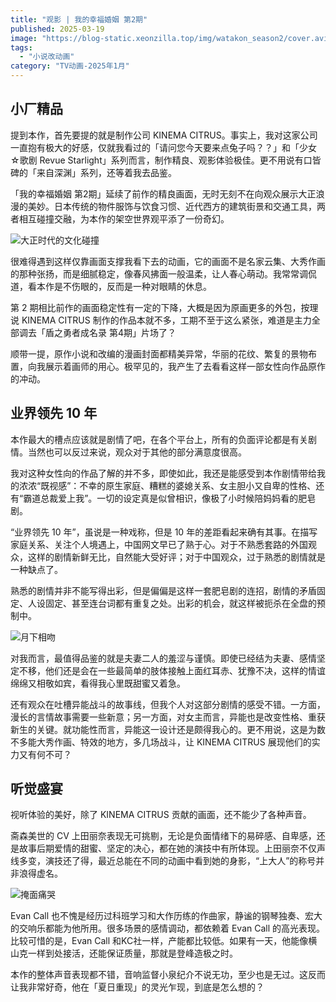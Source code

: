 ```yaml
---
title: "观影 | 我的幸福婚姻 第2期"
published: 2025-03-19
image: "https://blog-static.xeonzilla.top/img/watakon_season2/cover.avif"
tags:
  - "小说改动画"
category: "TV动画-2025年1月"
---
```


## 小厂精品

提到本作，首先要提的就是制作公司 KINEMA CITRUS。事实上，我对这家公司一直抱有极大的好感，仅就我看过的「请问您今天要来点兔子吗？？」和「少女☆歌剧 Revue Starlight」系列而言，制作精良、观影体验极佳。更不用说有口皆碑的「来自深渊」系列，还等着我去品鉴。

「我的幸福婚姻 第2期」延续了前作的精良画面，无时无刻不在向观众展示大正浪漫的美妙。日本传统的物件服饰与饮食习惯、近代西方的建筑街景和交通工具，两者相互碰撞交融，为本作的架空世界观平添了一份奇幻。

![大正时代的文化碰撞](https://blog-static.xeonzilla.top/img/watakon_season2/01.avif "大正时代的文化碰撞")

很难得遇到这样仅靠画面支撑我看下去的动画，它的画面不是名家云集、大秀作画的那种张扬，而是细腻稳定，像春风拂面一般温柔，让人春心萌动。我常常调侃道，看本作是不伤眼的，反而是一种对眼睛的休息。

第 2 期相比前作的画面稳定性有一定的下降，大概是因为原画更多的外包，按理说 KINEMA CITRUS 制作的作品本就不多，工期不至于这么紧张，难道是主力全部调去「盾之勇者成名录 第4期」片场了？

顺带一提，原作小说和改编的漫画封面都精美异常，华丽的花纹、繁复的景物布置，向我展示着画师的用心。极罕见的，我产生了去看看这样一部女性向作品原作的冲动。

## 业界领先 10 年

本作最大的槽点应该就是剧情了吧，在各个平台上，所有的负面评论都是有关剧情。当然也可以反过来说，观众对于其他的部分满意度很高。

我对这种女性向的作品了解的并不多，即使如此，我还是能感受到本作剧情带给我的浓浓“既视感”：不幸的原生家庭、糟糕的婆媳关系、女主胆小又自卑的性格、还有“霸道总裁爱上我”。一切的设定真是似曾相识，像极了小时候陪妈妈看的肥皂剧。

“业界领先 10 年”，虽说是一种戏称，但是 10 年的差距看起来确有其事。在描写家庭关系、关注个人境遇上，中国网文早已了熟于心。对于不熟悉套路的外国观众，这样的剧情新鲜无比，自然能大受好评；对于中国观众，过于熟悉的剧情就是一种缺点了。

熟悉的剧情并非不能写得出彩，但是偏偏是这样一套肥皂剧的连招，剧情的矛盾固定、人设固定、甚至连台词都有重复之处。出彩的机会，就这样被扼杀在全盘的预制中。

![月下相吻](https://blog-static.xeonzilla.top/img/watakon_season2/02.avif "月下相吻")

对我而言，最值得品鉴的就是夫妻二人的羞涩与谨慎。即使已经结为夫妻、感情坚定不移，他们还是会在一些最简单的肢体接触上面红耳赤、犹豫不决，这样的情谊绵绵又相敬如宾，看得我心里既甜蜜又着急。

还有观众在吐槽异能战斗的故事线，但我个人对这部分剧情的感受不错。一方面，漫长的言情故事需要一些新意；另一方面，对女主而言，异能也是改变性格、重获新生的关键。就功能性而言，异能这一设计还是颇得我心的。更不用说，这是为数不多能大秀作画、特效的地方，多几场战斗，让 KINEMA CITRUS 展现他们的实力又有何不可？

## 听觉盛宴

视听体验的美好，除了 KINEMA CITRUS 贡献的画面，还不能少了各种声音。

斋森美世的 CV 上田丽奈表现无可挑剔，无论是负面情绪下的易碎感、自卑感，还是故事后期爱情的甜蜜、坚定的决心，都在她的演技中有所体现。上田丽奈不仅声线多变，演技还了得，最近总能在不同的动画中看到她的身影，“上大人”的称号并非浪得虚名。

![掩面痛哭](https://blog-static.xeonzilla.top/img/watakon_season2/03.avif "掩面痛哭")

Evan Call 也不愧是经历过科班学习和大作历练的作曲家，静谧的钢琴独奏、宏大的交响乐都能为他所用。很多场景的感情调动，都依赖着 Evan Call 的高光表现。比较可惜的是，Evan Call 和KC社一样，产能都比较低。如果有一天，他能像横山克一样到处接活，还能保证质量，那就是登峰造极之时。

本作的整体声音表现都不错，音响监督小泉纪介不说无功，至少也是无过。这反而让我非常好奇，他在「夏日重现」的灵光乍现，到底是怎么想的？
